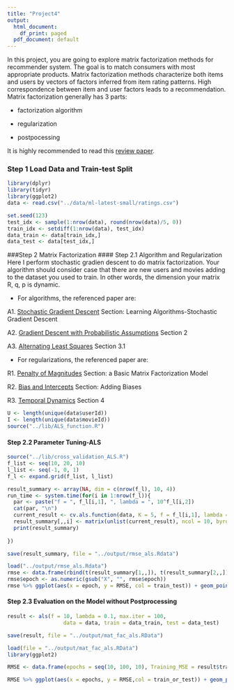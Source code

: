 ```yaml
---
title: "Project4"
output:
  html_document:
    df_print: paged
  pdf_document: default
---
```


In this project, you are going to explore matrix factorization methods for recommender system. The goal is to match consumers with most appropriate products. Matrix factorization methods characterize both items and users by vectors of factors inferred from item rating patterns. High correspondence between item and user factors leads to a recommendation. Matrix factorization generally has 3 parts:

- factorization algorithm

- regularization

- postpocessing

It is highly recommended to read this [review paper](./paper/P1 Recommender-Systems.pdf).

### Step 1 Load Data and Train-test Split

```r
library(dplyr)
library(tidyr)
library(ggplot2)
data <- read.csv("../data/ml-latest-small/ratings.csv")

set.seed(123)
test_idx <- sample(1:nrow(data), round(nrow(data)/5, 0))
train_idx <- setdiff(1:nrow(data), test_idx)
data_train <- data[train_idx,]
data_test <- data[test_idx,]
```



###Step 2 Matrix Factorization
#### Step 2.1 Algorithm and Regularization
Here I perform stochastic gradien descent to do matrix factorization.
Your algorithm should consider case that there are new users and movies adding to the dataset you used to train. In other words, the dimension your matrix R, q, p is dynamic.

- For algorithms, the referenced paper are:

A1. [Stochastic Gradient Descent](./paper/P1 Recommender-Systems.pdf) Section: Learning Algorithms-Stochastic Gradient Descent

A2. [Gradient Descent with Probabilistic Assumptions](./paper/P3 probabilistic-matrix-factorization.pdf) Section 2

A3. [Alternating Least Squares](./paper/P4 Large-scale Parallel Collaborative Filtering for the Netflix Prize.pdf) Section 3.1

- For regularizations, the referenced paper are:

R1. [Penalty of Magnitudes](./paper/P1 Recommender-Systems.pdf) Section: a Basic Matrix Factorization Model

R2. [Bias and Intercepts](./paper/P1 Recommender-Systems.pdf) Section: Adding Biases

R3. [Temporal Dynamics](./paper/P5 Collaborative Filtering with Temporal Dynamics.pdf) Section 4



```r
U <- length(unique(data$userId))
I <- length(unique(data$movieId))
source("../lib/ALS_function.R")
```


#### Step 2.2 Parameter Tuning-ALS
```r
source("../lib/cross_validation_ALS.R")
f_list <- seq(10, 20, 10)
l_list <- seq(-1, 0, 1)
f_l <- expand.grid(f_list, l_list)
```

```r
result_summary <- array(NA, dim = c(nrow(f_l), 10, 4)) 
run_time <- system.time(for(i in 1:nrow(f_l)){
  par <- paste("f = ", f_l[i,1], ", lambda = ", 10^f_l[i,2])
  cat(par, "\n")
  current_result <- cv.als.function(data, K = 5, f = f_l[i,1], lambda = 10^f_l[i,2])
  result_summary[,,i] <- matrix(unlist(current_result), ncol = 10, byrow = T) 
  print(result_summary)
  
})

save(result_summary, file = "../output/rmse_als.Rdata")
```


```r
load("../output/rmse_als.Rdata")
rmse <- data.frame(rbind(t(result_summary[1,,]), t(result_summary[2,,])), train_test = rep(c("Train", "Test"), each = 4), par = rep(paste("f = ", f_l[,1], ", lambda = ", f_l[,2]), times = 2)) %>% gather("epoch", "RMSE", -train_test, -par)
rmse$epoch <- as.numeric(gsub("X", "", rmse$epoch))
rmse %>% ggplot(aes(x = epoch, y = RMSE, col = train_test)) + geom_point() + facet_grid(~par)
```



#### Step 2.3 Evaluation on the Model without Postprocessing

```r
result <- als(f = 10, lambda = 0.1, max.iter = 100,
                  data = data, train = data_train, test = data_test)

save(result, file = "../output/mat_fac_als.RData")
```


```r
load(file = "../output/mat_fac_als.RData")
library(ggplot2)

RMSE <- data.frame(epochs = seq(10, 100, 10), Training_MSE = result$train_RMSE, Test_MSE = result$test_RMSE) %>% gather(key = train_or_test, value = RMSE, -epochs)

RMSE %>% ggplot(aes(x = epochs, y = RMSE,col = train_or_test)) + geom_point() + scale_x_discrete(limits = seq(10, 100, 10)) + xlim(c(0, 100))
```



